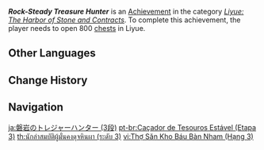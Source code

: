{{Achievement Infobox
|title        = Rock-Steady Treasure Hunter
|id           = 80052
|order id     = 0052
|category     = Liyue: The Harbor of Stone and Contracts
|description  = Open 800 [[chests]] in [[Liyue]] ([[The Chasm (Subregion)|The Chasm]] and [[Chenyu Vale]] are counted separately).
|requirements = 
|primogems    = 20
|tracking     = Tracks the amount of chests found in Liyue.
|topic        = Chests
|set          = Rock-Steady Treasure Hunter
|tier         = 3
|tiers_total  = 3
}}
'''''Rock-Steady Treasure Hunter''''' is an [[Achievement]] in the category ''[[Liyue: The Harbor of Stone and Contracts]]''. To complete this achievement, the player needs to open 800 [[chests]] in Liyue.
<!--
==Trivia==

==Video Guides==
{{EVT
|video1   = 
|caption1 = 
}}
-->
==Other Languages==
{{Other Languages|Transclude=Rock-Steady Treasure Hunter}}

==Change History==
{{Change History|1.0}}
<!--
==References==
{{Reflist}}
-->
==Navigation==
{{Achievement Navbox}}

[[ja:磐岩のトレジャーハンター (3段)]]
[[pt-br:Caçador de Tesouros Estável (Etapa 3)]]
[[th:นักล่าสมบัติผู้มั่นคงดุจหินผา (ระดับ 3)]]
[[vi:Thợ Săn Kho Báu Bàn Nham (Hạng 3)]]